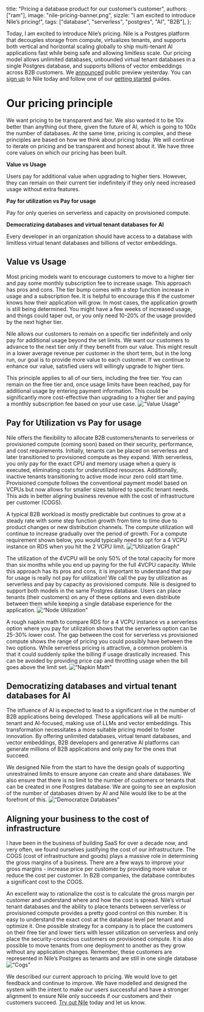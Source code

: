   title: "Pricing a database product for our customer’s customer",
  authors: ["ram"],
  image: "nile-pricing-banner.png",
  sizzle: "I am excited to introduce Nile’s pricing!",
  tags: ["database", "serverless", "postgres", "AI", "B2B"],
};

Today, I am excited to introduce Nile’s pricing. Nile is a Postgres platform that decouples storage from compute, virtualizes tenants, and supports both vertical and horizontal scaling globally to ship multi-tenant AI applications fast while being safe and allowing limitless scale. Our pricing model allows unlimited databases, unbounded virtual tenant databases in a single Postgres database, and supports billions of vector embeddings across B2B customers. We [announced](https://www.thenile.dev/blog/app/blog/nile-public-launch) public preview yesterday. You can [sign up](https://console.thenile.dev/) to Nile today and follow one of our [getting started](https://website-git-formatfix-niledatabase.vercel.app/docs/getting-started/languages) guides.

# Our pricing principle

We want pricing to be transparent and fair. We also wanted it to be 10x better than anything out there, given the future of AI, which is going to 100x the number of databases. At the same time, pricing is complex, and these principles are based on how we think about pricing today. We will continue to iterate on pricing and be transparent and honest about it. We have three core values on which our pricing has been built.

**Value vs Usage**

<span className="-mt-6">
  Users pay for additional value when upgrading to higher tiers. However, they
  can remain on their current tier indefinitely if they only need increased
  usage without extra features.
</span>

**Pay for utilization vs Pay for usage**

<span className="-mt-6">
  Pay for only queries on serverless and capacity on provisioned compute.
</span>

**Democratizing databases and virtual tenant databases for AI**

<span className="-mt-6">
  Every developer in an organization should have access to a database with
  limitless virtual tenant databases and billions of vector embeddings.
</span>

## Value vs Usage

Most pricing models want to encourage customers to move to a higher tier and pay some monthly subscription fee to increase usage. This approach has pros and cons. The tier bump comes with a step function increase in usage and a subscription fee. It is helpful to encourage this if the customer knows how their application will grow. In most cases, the application growth is still being determined. You might have a few weeks of increased usage, and things could taper out, or you only need 10-20% of the usage provided by the next higher tier.

Nile allows our customers to remain on a specific tier indefinitely and only pay for additional usage beyond the set limits. We want our customers to advance to the next tier only if they benefit from our value. This might result in a lower average revenue per customer in the short term, but in the long run, our goal is to provide more value to each customer. If we continue to enhance our value, satisfied users will willingly upgrade to higher tiers.

This principle applies to all of our tiers, including the free tier. You can remain on the free tier and, once usage limits have been reached, pay for additional usage by entering payment information. This could be significantly more cost-effective than upgrading to a higher tier and paying a monthly subscription fee based on your use case.
![“Value Usage"](/blog/valueusage.png)

## Pay for Utilization vs Pay for usage

Nile offers the flexibility to allocate B2B customers/tenants to serverless or provisioned compute (coming soon) based on their security, performance, and cost requirements. Initially, tenants can be placed on serverless and later transitioned to provisioned compute as they expand. With serverless, you only pay for the exact CPU and memory usage when a query is executed, eliminating costs for underutilized resources. Additionally, inactive tenants transitioning to active mode incur zero cold start time. Provisioned compute follows the conventional payment model based on VCPUs but now allows for smaller sizes tailored to specific tenant needs. This aids in better aligning business revenue with the cost of infrastructure per customer (COGS).

A typical B2B workload is mostly predictable but continues to grow at a steady rate with some step function growth from time to time due to product changes or new distribution channels. The compute utilization will continue to increase gradually over the period of growth. For a compute requirement shown below, you would typically need to opt for a 4 VCPU instance on RDS when you hit the 2 VCPU limit.
![“Utilization Graph"](/blog/utilizationgraph.png)

The utilization of the 4VCPU will be only 50% of the total capacity for more than six months while you end up paying for the full 4VCPU capacity. While this approach has its pros and cons, it is important to understand that pay for usage is really not pay for utilization! We call the pay by utilization as serverless and pay by capacity as provisioned compute. Nile is designed to support both models in the same Postgres database. Users can place tenants (their customers) on any of these options and even distribute between them while keeping a single database experience for the application.
![“Node Utilization"](/blog/nodeutilization.png)

A rough napkin math to compare RDS for a 4 VCPU instance vs a serverless option where you pay for utilization shows that the serverless option can be 25-30% lower cost. The gap between the cost for serverless vs provisioned compute shows the range of pricing you could possibly have between the two options. While serverless pricing is attractive, a common problem is that it could suddenly spike the billing if usage drastically increased. This can be avoided by providing price cap and throttling usage when the bill goes above the limit set.
![“Napkin Math"](/blog/napkinmath.png)

## Democratizing databases and virtual tenant databases for AI

The influence of AI is expected to lead to a significant rise in the number of B2B applications being developed. These applications will all be multi-tenant and AI-focused, making use of LLMs and vector embeddings. This transformation necessitates a more suitable pricing model to foster innovation. By offering unlimited databases, virtual tenant databases, and vector embeddings, B2B developers and generative AI platforms can generate millions of B2B applications and only pay for the ones that succeed.

We designed Nile from the start to have the design goals of supporting unrestrained limits to ensure anyone can create and share databases. We also ensure that there is no limit to the number of customers or tenants that can be created in one Postgres database. We are going to see an explosion of the number of databases driven by AI and Nile would like to be at the forefront of this.
![“Democratize Databases"](/blog/democratize.png)

## Aligning your business to the cost of infrastructure

I have been in the business of building SaaS for over a decade now, and very often, we found ourselves justifying the cost of our infrastructure. The COGS (cost of infrastructure and goods) plays a massive role in determining the gross margins of a business. There are a few ways to improve your gross margins - increase price per customer by providing more value or reduce the cost per customer. In B2B companies, the database contributes a significant cost to the COGS.

An excellent way to rationalize the cost is to calculate the gross margin per customer and understand where and how the cost is spread. Nile’s virtual tenant databases and the ability to place tenants between serverless or provisioned compute provides a pretty good control on this number. It is easy to understand the exact cost at the database level per tenant and optimize it. One possible strategy for a company is to place the customers on their free tier and lower tiers with lesser utilization on serverless and only place the security-conscious customers on provisioned compute. It is also possible to move tenants from one deployment to another as they grow without any application changes. Remember, these customers are represented in Nile’s Postgres as tenants and are still in one single database
![“Cogs"](/blog/cogs.png)

We described our current approach to pricing. We would love to get feedback and continue to improve. We have modelled and designed the system with the intent to make our users successful and have a stronger alignment to ensure Nile only succeeds if our customers and their customers succeed. [Try out Nile](https://console.thenile.dev/) today and let us know.
